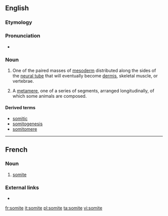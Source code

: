 ==English==
===Etymology===

{{suffix|soma|ite|lang=en}}

===Pronunciation===
* {{a|US}} {{IPA|/ˈsoʊmaɪt/|lang=en}}

===Noun===
{{en-noun}}

# {{context|embryology|lang=en}} One of the paired masses of [[mesoderm]] distributed along the sides of the [[neural tube]] that will eventually become [[dermis]], skeletal muscle, or vertebrae.
# {{context|anatomy|lang=en}} A [[metamere]], one of a series of segments, arranged longitudinally, of which some animals are composed.

====Derived terms====
*[[somitic]]
*[[somitogenesis]]
*[[somitomere]]

----
==French==

===Noun===
{{fr-noun|m}}

# {{context|biology|entomology|lang=fr}} [[#English|somite]]

===External links===
* {{R:TLFi}}

[[fr:somite]]
[[it:somite]]
[[pl:somite]]
[[ta:somite]]
[[vi:somite]]